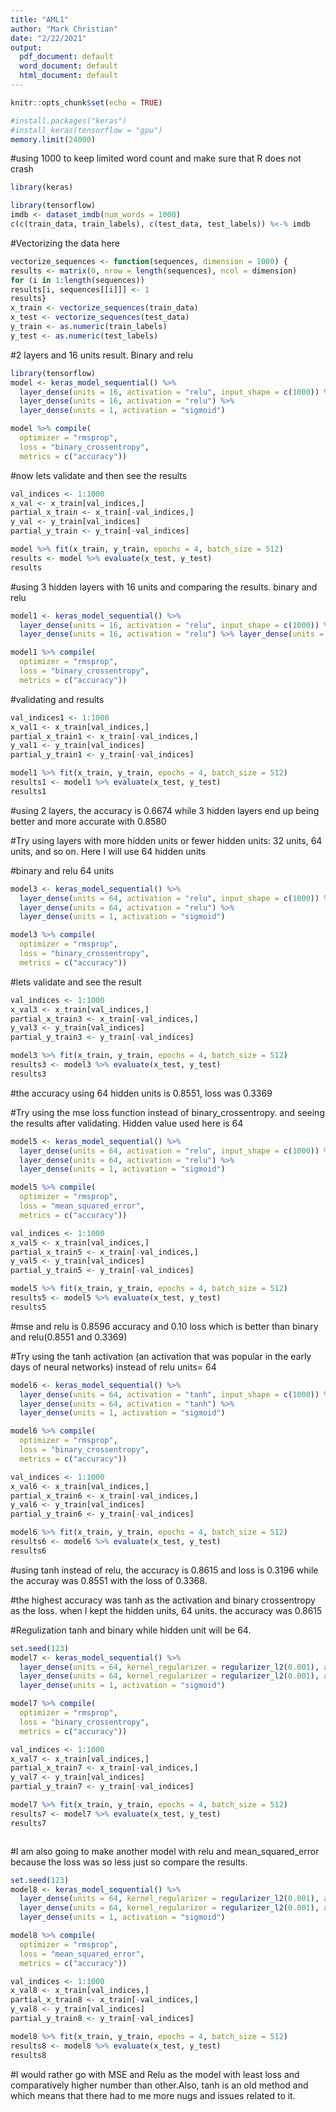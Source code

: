 ---
title: "AML1"
author: "Mark Christian"
date: "2/22/2021"
output:
  pdf_document: default
  word_document: default
  html_document: default
---

```{r setup, include=FALSE}
knitr::opts_chunk$set(echo = TRUE)
```

```{r, results='hide'}
#install.packages("keras")
#install_keras(tensorflow = "gpu")
memory.limit(24000)
```




#using 1000 to keep limited word count and make sure that R does not crash
```{r, results='hide'}
library(keras)

library(tensorflow)
imdb <- dataset_imdb(num_words = 1000)
c(c(train_data, train_labels), c(test_data, test_labels)) %<-% imdb
```


#Vectorizing the data here
```{r}
vectorize_sequences <- function(sequences, dimension = 1000) {
results <- matrix(0, nrow = length(sequences), ncol = dimension)
for (i in 1:length(sequences))
results[i, sequences[[i]]] <- 1
results}
x_train <- vectorize_sequences(train_data)
x_test <- vectorize_sequences(test_data)
y_train <- as.numeric(train_labels)
y_test <- as.numeric(test_labels)
```

#2 layers and 16 units result. Binary and relu
```{r}
library(tensorflow)
model <- keras_model_sequential() %>% 
  layer_dense(units = 16, activation = "relu", input_shape = c(1000)) %>% 
  layer_dense(units = 16, activation = "relu") %>% 
  layer_dense(units = 1, activation = "sigmoid")
```

```{r}
model %>% compile(
  optimizer = "rmsprop",
  loss = "binary_crossentropy",
  metrics = c("accuracy"))
```

#now lets validate and then see the results

```{r}
val_indices <- 1:1000
x_val <- x_train[val_indices,]
partial_x_train <- x_train[-val_indices,]
y_val <- y_train[val_indices]
partial_y_train <- y_train[-val_indices]

model %>% fit(x_train, y_train, epochs = 4, batch_size = 512)
results <- model %>% evaluate(x_test, y_test)
results
```


#using 3 hidden layers with 16 units and comparing the results. binary and relu

```{r}
model1 <- keras_model_sequential() %>% 
  layer_dense(units = 16, activation = "relu", input_shape = c(1000)) %>% 
  layer_dense(units = 16, activation = "relu") %>% layer_dense(units = 16, activation = "relu") %>% layer_dense(units = 1, activation = "sigmoid")
```

```{r}
model1 %>% compile(
  optimizer = "rmsprop",
  loss = "binary_crossentropy",
  metrics = c("accuracy"))
```

#validating and results
```{r}
val_indices1 <- 1:1000
x_val1 <- x_train[val_indices,]
partial_x_train1 <- x_train[-val_indices,]
y_val1 <- y_train[val_indices]
partial_y_train1 <- y_train[-val_indices]

model1 %>% fit(x_train, y_train, epochs = 4, batch_size = 512)
results1 <- model1 %>% evaluate(x_test, y_test)
results1
```

#using 2 layers, the accuracy is 0.6674 while 3 hidden layers end up being better and more accurate with 0.8580



#Try using layers with more hidden units or fewer hidden units: 32 units, 64 units, and so on. Here I will use 64 hidden units

#binary and relu 64 units
```{r}
model3 <- keras_model_sequential() %>% 
  layer_dense(units = 64, activation = "relu", input_shape = c(1000)) %>% 
  layer_dense(units = 64, activation = "relu") %>% 
  layer_dense(units = 1, activation = "sigmoid")

model3 %>% compile(
  optimizer = "rmsprop",
  loss = "binary_crossentropy",
  metrics = c("accuracy"))
```


#lets validate and see the result
```{r}
val_indices <- 1:1000
x_val3 <- x_train[val_indices,]
partial_x_train3 <- x_train[-val_indices,]
y_val3 <- y_train[val_indices]
partial_y_train3 <- y_train[-val_indices]

model3 %>% fit(x_train, y_train, epochs = 4, batch_size = 512)
results3 <- model3 %>% evaluate(x_test, y_test)
results3
```
#the accuracy using 64 hidden units is 0.8551, loss was 0.3369

#Try using the mse loss function instead of binary_crossentropy. and seeing the results after validating. Hidden value used here is 64
```{r}
model5 <- keras_model_sequential() %>% 
  layer_dense(units = 64, activation = "relu", input_shape = c(1000)) %>% 
  layer_dense(units = 64, activation = "relu") %>% 
  layer_dense(units = 1, activation = "sigmoid")

model5 %>% compile(
  optimizer = "rmsprop",
  loss = "mean_squared_error",
  metrics = c("accuracy"))

val_indices <- 1:1000
x_val5 <- x_train[val_indices,]
partial_x_train5 <- x_train[-val_indices,]
y_val5 <- y_train[val_indices]
partial_y_train5 <- y_train[-val_indices]

model5 %>% fit(x_train, y_train, epochs = 4, batch_size = 512)
results5 <- model5 %>% evaluate(x_test, y_test)
results5
```
#mse and relu is 0.8596 accuracy and 0.10 loss which is better than binary and relu(0.8551 and 0.3369)


#Try using the tanh activation (an activation that was popular in the early days of neural networks) instead of relu units= 64
```{r}
model6 <- keras_model_sequential() %>% 
  layer_dense(units = 64, activation = "tanh", input_shape = c(1000)) %>% 
  layer_dense(units = 64, activation = "tanh") %>% 
  layer_dense(units = 1, activation = "sigmoid")

model6 %>% compile(
  optimizer = "rmsprop",
  loss = "binary_crossentropy",
  metrics = c("accuracy"))

val_indices <- 1:1000
x_val6 <- x_train[val_indices,]
partial_x_train6 <- x_train[-val_indices,]
y_val6 <- y_train[val_indices]
partial_y_train6 <- y_train[-val_indices]

model6 %>% fit(x_train, y_train, epochs = 4, batch_size = 512)
results6 <- model6 %>% evaluate(x_test, y_test)
results6
```

#using tanh instead of relu, the accuracy is 0.8615 and loss is 0.3196 while the accuray was 0.8551 with the loss of 0.3368. 

#the highest accuracy was tanh as the activation and binary crossentropy as the loss. when I kept the hidden units, 64 units. the accuracy was 0.8615


#Regulization tanh and binary while hidden unit will be 64. 
```{r}
set.seed(123)
model7 <- keras_model_sequential() %>% 
  layer_dense(units = 64, kernel_regularizer = regularizer_l2(0.001), activation = "tanh", input_shape = c(1000)) %>% 
  layer_dense(units = 64, kernel_regularizer = regularizer_l2(0.001), activation = "tanh") %>% 
  layer_dense(units = 1, activation = "sigmoid")

model7 %>% compile(
  optimizer = "rmsprop",
  loss = "binary_crossentropy",
  metrics = c("accuracy"))

val_indices <- 1:1000
x_val7 <- x_train[val_indices,]
partial_x_train7 <- x_train[-val_indices,]
y_val7 <- y_train[val_indices]
partial_y_train7 <- y_train[-val_indices]

model7 %>% fit(x_train, y_train, epochs = 4, batch_size = 512)
results7 <- model7 %>% evaluate(x_test, y_test)
results7



```

#I am also going to make another model with relu and mean_squared_error because the loss was so less just so compare the results. 
```{r}
set.seed(123)
model8 <- keras_model_sequential() %>% 
  layer_dense(units = 64, kernel_regularizer = regularizer_l2(0.001), activation = "relu", input_shape = c(1000)) %>% 
  layer_dense(units = 64, kernel_regularizer = regularizer_l2(0.001), activation = "relu") %>% 
  layer_dense(units = 1, activation = "sigmoid")

model8 %>% compile(
  optimizer = "rmsprop",
  loss = "mean_squared_error",
  metrics = c("accuracy"))

val_indices <- 1:1000
x_val8 <- x_train[val_indices,]
partial_x_train8 <- x_train[-val_indices,]
y_val8 <- y_train[val_indices]
partial_y_train8 <- y_train[-val_indices]

model8 %>% fit(x_train, y_train, epochs = 4, batch_size = 512)
results8 <- model8 %>% evaluate(x_test, y_test)
results8
```
#I would rather go with MSE and Relu as the model with least loss and comparatively higher number than other.Also, tanh is an old method and which means that there had to me more nugs and issues related to it.  
